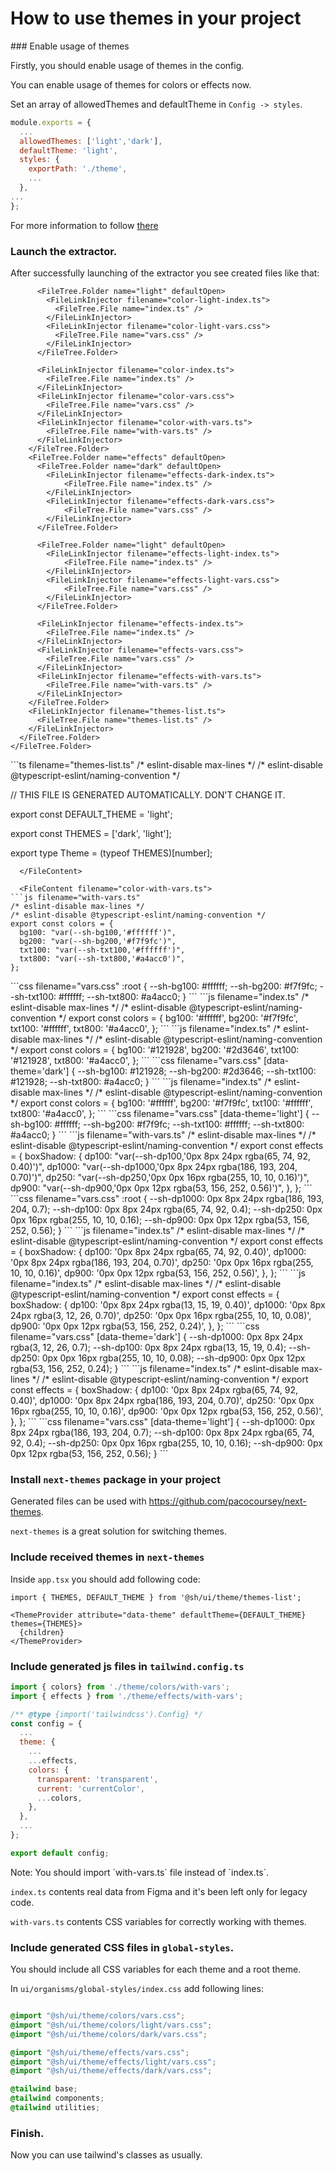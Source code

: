 
# How to use themes in your project

<Steps>
### Enable usage of themes

Firstly, you should enable usage of themes in the config.

You can enable usage of themes for colors or effects now.

Set an array of allowedThemes and defaultTheme in `Config -> styles`.

```js filename="figma-extractor.config.js" {3-4,9,13}
module.exports = {
  ...
  allowedThemes: ['light','dark'],
  defaultTheme: 'light',
  styles: {
    exportPath: './theme',
    ...
  },
...
};
```

For more information to follow [there](/configuration#themes-for-colors-and-effects)

### Launch the extractor.

After successfully launching of the extractor you see created files like that:

<FileCollector defaultFileOpened="themes-list.ts">
  <FileTree>
    <FileTree.Folder name="ui" defaultOpen>
      <FileTree.Folder name="theme" defaultOpen>
        <FileTree.Folder name="colors" defaultOpen>
          <FileTree.Folder name="dark" defaultOpen>
            <FileLinkInjector filename="color-dark-index.ts">
              <FileTree.File name="index.ts" />
            </FileLinkInjector>
            <FileLinkInjector filename="color-dark-vars.css">
              <FileTree.File name="vars.css" />
            </FileLinkInjector>
          </FileTree.Folder>

          <FileTree.Folder name="light" defaultOpen>
            <FileLinkInjector filename="color-light-index.ts">
              <FileTree.File name="index.ts" />
            </FileLinkInjector>
            <FileLinkInjector filename="color-light-vars.css">
              <FileTree.File name="vars.css" />
            </FileLinkInjector>
          </FileTree.Folder>

          <FileLinkInjector filename="color-index.ts">
            <FileTree.File name="index.ts" />
          </FileLinkInjector>
          <FileLinkInjector filename="color-vars.css">
            <FileTree.File name="vars.css" />
          </FileLinkInjector>
          <FileLinkInjector filename="color-with-vars.ts">
            <FileTree.File name="with-vars.ts" />
          </FileLinkInjector>
        </FileTree.Folder>
        <FileTree.Folder name="effects" defaultOpen>
          <FileTree.Folder name="dark" defaultOpen>
            <FileLinkInjector filename="effects-dark-index.ts">
                <FileTree.File name="index.ts" />
            </FileLinkInjector>
            <FileLinkInjector filename="effects-dark-vars.css">
                <FileTree.File name="vars.css" />
            </FileLinkInjector>
          </FileTree.Folder>

          <FileTree.Folder name="light" defaultOpen>
            <FileLinkInjector filename="effects-light-index.ts">
                <FileTree.File name="index.ts" />
            </FileLinkInjector>
            <FileLinkInjector filename="effects-light-vars.css">
                <FileTree.File name="vars.css" />
            </FileLinkInjector>
          </FileTree.Folder>

          <FileLinkInjector filename="effects-index.ts">
            <FileTree.File name="index.ts" />
          </FileLinkInjector>
          <FileLinkInjector filename="effects-vars.css">
            <FileTree.File name="vars.css" />
          </FileLinkInjector>
          <FileLinkInjector filename="effects-with-vars.ts">
            <FileTree.File name="with-vars.ts" />
          </FileLinkInjector>
        </FileTree.Folder>
        <FileLinkInjector filename="themes-list.ts">
          <FileTree.File name="themes-list.ts" />
        </FileLinkInjector>
      </FileTree.Folder>
    </FileTree.Folder>

  </FileTree>
  <FileContent filename="themes-list.ts">
```ts filename="themes-list.ts"
/* eslint-disable max-lines */
/* eslint-disable @typescript-eslint/naming-convention */

// THIS FILE IS GENERATED AUTOMATICALLY. DON'T CHANGE IT.

export const DEFAULT_THEME = 'light';

export const THEMES = ['dark', 'light'];

export type Theme = (typeof THEMES)[number];
```
  </FileContent>

  <FileContent filename="color-with-vars.ts">
```js filename="with-vars.ts"
/* eslint-disable max-lines */
/* eslint-disable @typescript-eslint/naming-convention */
export const colors = {
  bg100: "var(--sh-bg100,'#ffffff')",
  bg200: "var(--sh-bg200,'#f7f9fc')",
  txt100: "var(--sh-txt100,'#ffffff')",
  txt800: "var(--sh-txt800,'#a4acc0')",
};
```
  </FileContent>

  <FileContent filename="color-vars.css">
```css filename="vars.css"
:root {
  --sh-bg100: #ffffff;
  --sh-bg200: #f7f9fc;
  --sh-txt100: #ffffff;
  --sh-txt800: #a4acc0;
}
```
  </FileContent>

  <FileContent filename="color-index.ts">
```js filename="index.ts"
/* eslint-disable max-lines */
/* eslint-disable @typescript-eslint/naming-convention */
export const colors = {
  bg100: '#ffffff',
  bg200: '#f7f9fc',
  txt100: '#ffffff',
  txt800: '#a4acc0',
};
```
  </FileContent>

  <FileContent filename="color-dark-index.ts">
```js filename="index.ts"
/* eslint-disable max-lines */
/* eslint-disable @typescript-eslint/naming-convention */
export const colors = {
  bg100: '#121928',
  bg200: '#2d3646',
  txt100: '#121928',
  txt800: '#a4acc0',
};
```
  </FileContent>

  <FileContent filename="color-dark-vars.css">
```css filename="vars.css"
[data-theme='dark'] {
  --sh-bg100: #121928;
  --sh-bg200: #2d3646;
  --sh-txt100: #121928;
  --sh-txt800: #a4acc0;
}
```
  </FileContent>

  <FileContent filename="color-light-index.ts">
```js filename="index.ts"
/* eslint-disable max-lines */
/* eslint-disable @typescript-eslint/naming-convention */
export const colors = {
  bg100: '#ffffff',
  bg200: '#f7f9fc',
  txt100: '#ffffff',
  txt800: '#a4acc0',
};
```
  </FileContent>

  <FileContent filename="color-light-vars.css">
```css filename="vars.css"
[data-theme='light'] {
  --sh-bg100: #ffffff;
  --sh-bg200: #f7f9fc;
  --sh-txt100: #ffffff;
  --sh-txt800: #a4acc0;
}
```
  </FileContent>

  <FileContent filename="effects-with-vars.ts">
```js filename="with-vars.ts"
/* eslint-disable max-lines */
/* eslint-disable @typescript-eslint/naming-convention */
export const effects = {
  boxShadow: {
    dp100: "var(--sh-dp100,'0px 8px 24px rgba(65, 74, 92, 0.40)')",
    dp1000: "var(--sh-dp1000,'0px 8px 24px rgba(186, 193, 204, 0.70)')",
    dp250: "var(--sh-dp250,'0px 0px 16px rgba(255, 10, 10, 0.16)')",
    dp900: "var(--sh-dp900,'0px 0px 12px rgba(53, 156, 252, 0.56)')",
  },
};
```
  </FileContent>

  <FileContent filename="effects-vars.css">
```css filename="vars.css"
:root {
  --sh-dp1000: 0px 8px 24px rgba(186, 193, 204, 0.7);
  --sh-dp100: 0px 8px 24px rgba(65, 74, 92, 0.4);
  --sh-dp250: 0px 0px 16px rgba(255, 10, 10, 0.16);
  --sh-dp900: 0px 0px 12px rgba(53, 156, 252, 0.56);
}
```
  </FileContent>

  <FileContent filename="effects-index.ts">
```js filename="index.ts"
/* eslint-disable max-lines */
/* eslint-disable @typescript-eslint/naming-convention */
export const effects = {
  boxShadow: {
    dp100: '0px 8px 24px rgba(65, 74, 92, 0.40)',
    dp1000: '0px 8px 24px rgba(186, 193, 204, 0.70)',
    dp250: '0px 0px 16px rgba(255, 10, 10, 0.16)',
    dp900: '0px 0px 12px rgba(53, 156, 252, 0.56)',
  },
};
```
  </FileContent>

  <FileContent filename="effects-dark-index.ts">
```js filename="index.ts"
/* eslint-disable max-lines */
/* eslint-disable @typescript-eslint/naming-convention */
export const effects = {
  boxShadow: {
    dp100: '0px 8px 24px rgba(13, 15, 19, 0.40)',
    dp1000: '0px 8px 24px rgba(3, 12, 26, 0.70)',
    dp250: '0px 0px 16px rgba(255, 10, 10, 0.08)',
    dp900: '0px 0px 12px rgba(53, 156, 252, 0.24)',
  },
};
```
  </FileContent>

  <FileContent filename="effects-dark-vars.css">
```css filename="vars.css"
[data-theme='dark'] {
  --sh-dp1000: 0px 8px 24px rgba(3, 12, 26, 0.7);
  --sh-dp100: 0px 8px 24px rgba(13, 15, 19, 0.4);
  --sh-dp250: 0px 0px 16px rgba(255, 10, 10, 0.08);
  --sh-dp900: 0px 0px 12px rgba(53, 156, 252, 0.24);
}
```
  </FileContent>

  <FileContent filename="effects-light-index.ts">
```js filename="index.ts"
/* eslint-disable max-lines */
/* eslint-disable @typescript-eslint/naming-convention */
export const effects = {
  boxShadow: {
    dp100: '0px 8px 24px rgba(65, 74, 92, 0.40)',
    dp1000: '0px 8px 24px rgba(186, 193, 204, 0.70)',
    dp250: '0px 0px 16px rgba(255, 10, 10, 0.16)',
    dp900: '0px 0px 12px rgba(53, 156, 252, 0.56)',
  },
};
```
  </FileContent>

  <FileContent filename="effects-light-vars.css">
```css filename="vars.css"
[data-theme='light'] {
  --sh-dp1000: 0px 8px 24px rgba(186, 193, 204, 0.7);
  --sh-dp100: 0px 8px 24px rgba(65, 74, 92, 0.4);
  --sh-dp250: 0px 0px 16px rgba(255, 10, 10, 0.16);
  --sh-dp900: 0px 0px 12px rgba(53, 156, 252, 0.56);
}
```
  </FileContent>
</FileCollector>

### Install `next-themes` package in your project

Generated files can be used with https://github.com/pacocoursey/next-themes.

`next-themes` is a great solution for switching themes.

### Include received themes in `next-themes`

Inside `app.tsx` you should add following code:

```tsx filename="app.tsx"
import { THEMES, DEFAULT_THEME } from '@sh/ui/theme/themes-list';

<ThemeProvider attribute="data-theme" defaultTheme={DEFAULT_THEME} themes={THEMES}>
  {children}
</ThemeProvider>
```

### Include generated js files in `tailwind.config.ts`

```js filename="tailwind.config.ts" /with-vars/
import { colors} from './theme/colors/with-vars';
import { effects } from './theme/effects/with-vars';

/** @type {import('tailwindcss').Config} */
const config = {
  ...
  theme: {
    ...
    ...effects,
    colors: {
      transparent: 'transparent',
      current: 'currentColor',
      ...colors,
    },
  },
  ...
};

export default config;
```

<Callout emoji="⚠️">
  Note: You should import `with-vars.ts` file instead of `index.ts`.

`index.ts` contents real data from Figma and it's been left only for legacy code.

`with-vars.ts` contents CSS variables for correctly working with themes.
</Callout>

### Include generated CSS files in `global-styles`.

You should include all CSS variables for each theme and a root theme.

In `ui/organisms/global-styles/index.css` add following lines:

```css filename="ui/organisms/global-styles/index.css"

@import "@sh/ui/theme/colors/vars.css";
@import "@sh/ui/theme/colors/light/vars.css";
@import "@sh/ui/theme/colors/dark/vars.css";

@import "@sh/ui/theme/effects/vars.css";
@import "@sh/ui/theme/effects/light/vars.css";
@import "@sh/ui/theme/effects/dark/vars.css";

@tailwind base;
@tailwind components;
@tailwind utilities;
```

### Finish.

Now you can use tailwind's classes as usually.

</Steps>
